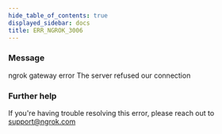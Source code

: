 ```yaml
---
hide_table_of_contents: true
displayed_sidebar: docs
title: ERR_NGROK_3006
---
```


### Message

ngrok gateway error
The server refused our connection

### Further help

If you're having trouble resolving this error, please reach out to [support@ngrok.com](mailto:support@ngrok.com?subject=Help%20with%20ERR_NGROK_3006)
